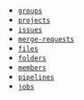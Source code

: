 - [`groups`](https://docs.gitlab.com/ee/api/groups.html)
- [`projects`](https://docs.gitlab.com/ee/api/projects.html)
- [`issues`](https://docs.gitlab.com/ee/api/issues.html)
- [`merge-requests`](https://docs.gitlab.com/ee/api/merge_requests.html)
- [`files`](https://docs.gitlab.com/ee/api/repository_files.html)
- [`folders`](https://docs.gitlab.com/ee/api/repositories.html#list-repository-tree)
- [`members`](https://docs.gitlab.com/ee/api/members.html)
- [`pipelines`](https://docs.gitlab.com/ee/api/pipelines.html)
- [`jobs`](https://docs.gitlab.com/ee/api/jobs.html)